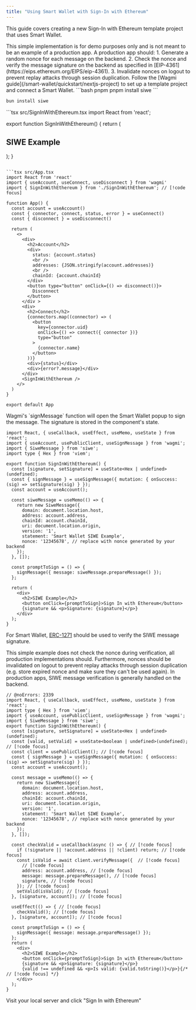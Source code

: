 ```yaml
---
title: "Using Smart Wallet with Sign-In with Ethereum"
---
```


This guide covers creating a new Sign-In with Ethereum template project that uses Smart Wallet.

<Note>
  This simple implementation is for demo purposes only and is not meant to be an example of a
  production app. A production app should: 1. Generate a random nonce for each message on the
  backend. 2. Check the nonce and verify the message signature on the backend as specified in
  [EIP-4361](https://eips.ethereum.org/EIPS/eip-4361). 3. Invalidate nonces on logout to prevent
  replay attacks through session duplication.
</Note>

<Steps>
  <Step title="Create a project">
  Follow the [Wagmi guide](/smart-wallet/quickstart/nextjs-project) to set up a template project and connect a Smart Wallet.
  </Step>
  <Step title="Install dependencies">
  <CodeGroup>
  ```bash pnpm
  pnpm install siwe
  ```

  ```bash bun
  bun install siwe
  ```
  </CodeGroup>
  </Step>
  <Step title="Create a new SIWE component">
  <CodeGroup>
  ```tsx src/SignInWithEthereum.tsx
  import React from 'react';

  export function SignInWithEthereum() {
    return (
      <div>
        <h2>SIWE Example</h2>
      </div>
    );
  }
  ```

  ```tsx src/App.tsx
  import React from 'react'
  import { useAccount, useConnect, useDisconnect } from 'wagmi'
  import { SignInWithEthereum } from './SignInWithEthereum'; // [!code focus]

  function App() {
    const account = useAccount()
    const { connector, connect, status, error } = useConnect()
    const { disconnect } = useDisconnect()

    return (
      <>
        <div>
          <h2>Account</h2>
          <div>
            status: {account.status}
            <br />
            addresses: {JSON.stringify(account.addresses)}
            <br />
            chainId: {account.chainId}
          </div>
          <button type="button" onClick={() => disconnect()}>
            Disconnect
          </button>
        </div >
        <div>
          <h2>Connect</h2>
          {connectors.map((connector) => (
            <button
              key={connector.uid}
              onClick={() => connect({ connector })}
              type="button"
            >
              {connector.name}
            </button>
          ))}
          <div>{status}</div>
          <div>{error?.message}</div>
        </div>
        <SignInWithEthereum />
      </>
    )
  }

  export default App

  ```
  </CodeGroup>
  </Step>
  <Step title="Prompt to sign and store signature">
  Wagmi's `signMessage` function will open the Smart Wallet popup to sign the message. The signature is stored in the component's state.

  ```tsx src/SignInWithEthereum.tsx
  import React, { useCallback, useEffect, useMemo, useState } from 'react';
  import { useAccount, usePublicClient, useSignMessage } from 'wagmi';
  import { SiweMessage } from 'siwe';
  import type { Hex } from 'viem';

  export function SignInWithEthereum() {
    const [signature, setSignature] = useState<Hex | undefined>(undefined);
    const { signMessage } = useSignMessage({ mutation: { onSuccess: (sig) => setSignature(sig) } });
    const account = useAccount();

    const siweMessage = useMemo(() => {
      return new SiweMessage({
        domain: document.location.host,
        address: account.address,
        chainId: account.chainId,
        uri: document.location.origin,
        version: '1',
        statement: 'Smart Wallet SIWE Example',
        nonce: '12345678', // replace with nonce generated by your backend
      });
    }, []);

    const promptToSign = () => {
      signMessage({ message: siweMessage.prepareMessage() });
    };

    return (
      <div>
        <h2>SIWE Example</h2>
        <button onClick={promptToSign}>Sign In with Ethereum</button>
        {signature && <p>Signature: {signature}</p>}
      </div>
    );
  }
  ```

  </Step>
  <Step title="Verify the message signature">

  For Smart Wallet, [ERC-1271](https://eips.ethereum.org/EIPS/eip-1271) should be used to verify the SIWE message signature.

  <Warning>
    This simple example does not check the nonce during verification, all production implementations
    should. Furthermore, nonces should be invalidated on logout to prevent replay attacks through
    session duplication (e.g. store expired nonce and make sure they can't be used again). In
    production apps, SIWE message verification is generally handled on the backend.
  </Warning>

  ```tsx src/SignInWithEthereum.tsx
  // @noErrors: 2339
  import React, { useCallback, useEffect, useMemo, useState } from 'react';
  import type { Hex } from 'viem';
  import { useAccount, usePublicClient, useSignMessage } from 'wagmi';
  import { SiweMessage } from 'siwe';
  export function SignInWithEthereum() {
    const [signature, setSignature] = useState<Hex | undefined>(undefined);
    const [valid, setValid] = useState<boolean | undefined>(undefined); // [!code focus]
    const client = usePublicClient(); // [!code focus]
    const { signMessage } = useSignMessage({ mutation: { onSuccess: (sig) => setSignature(sig) } });
    const account = useAccount();

    const message = useMemo(() => {
      return new SiweMessage({
        domain: document.location.host,
        address: account.address,
        chainId: account.chainId,
        uri: document.location.origin,
        version: '1',
        statement: 'Smart Wallet SIWE Example',
        nonce: '12345678', // replace with nonce generated by your backend
      });
    }, []);

    const checkValid = useCallback(async () => { // [!code focus]
      if (!signature || !account.address || !client) return; // [!code focus]
      const isValid = await client.verifyMessage({  // [!code focus]
        // [!code focus]
        address: account.address, // [!code focus]
        message: message.prepareMessage(), // [!code focus]
        signature, // [!code focus]
      }); // [!code focus]
      setValid(isValid); // [!code focus]
    }, [signature, account]); // [!code focus]

    useEffect(() => { // [!code focus]
      checkValid(); // [!code focus]
    }, [signature, account]); // [!code focus]

    const promptToSign = () => {
      signMessage({ message: message.prepareMessage() });
    };
    return (
      <div>
        <h2>SIWE Example</h2>
        <button onClick={promptToSign}>Sign In with Ethereum</button>
        {signature && <p>Signature: {signature}</p>}
        {valid !== undefined && <p>Is valid: {valid.toString()}</p>}{/* // [!code focus] */}
      </div>
    );
  }
  ```
  </Step>
  <Step title="Sign in with Ethereum">
  Visit your local server and click "Sign In with Ethereum"
  </Step>
</Steps>
